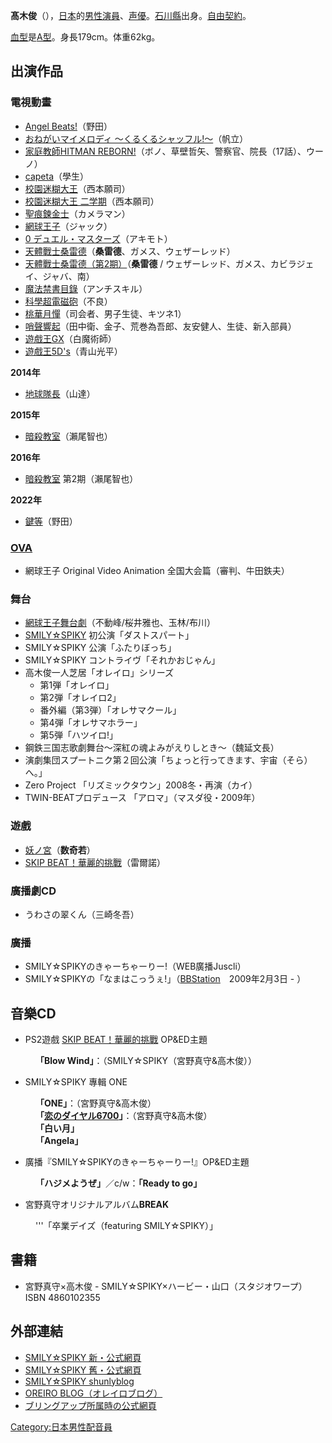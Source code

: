 {{配音員
| 名字 = 髙木 俊
| 暱稱 = しゅんりー
| 画像ファイル = 
| 画像サイズ = 
| 画像コメント = 
| 本名 = 
| 愛称 = しゅんりー
| 出生地 = {{USA}}[[伊利諾州|伊利諾州]][[芝加哥|芝加哥]]
| 出身地 = {{JPN}}[[石川縣|石川縣]]
| 血型 = [[ABO血型系統|A型]]
| 生年 = 1981
| 生月 = 3
| 生日 = 17
| 没年 = 
| 没月 = 
| 没日 =
| 所属 = [[自由職業|自由職業]]
| 活動時期 =
| デビュー作 =
}}
{{Japanese|japanese=高木 俊|kana=たかぎ しゅん|romaji=Takagi Shun}}
'''髙木俊'''（{{bd|1981年|3月17日|catIdx=Takagi Shun}}），[[日本|日本]]的[[男性|男性]][[演員|演員]]、[[声優|声優]]。[[石川縣|石川縣]]出身。[[自由契約|自由契約]]。

[[血型|血型]]是[[ABO血型系統|A型]]。身長179cm。体重62kg。

== 出演作品 ==
=== 電視動畫 ===
* [[Angel_Beats!|Angel Beats!]]（野田）
* [[おねがいマイメロディ_〜くるくるシャッフル!〜|おねがいマイメロディ 〜くるくるシャッフル!〜]]（帆立）
* [[家庭教師HITMAN_REBORN!|家庭教師HITMAN REBORN!]]（ボノ、草壁哲矢、警察官、院長（17話）、ウーノ）
* [[capeta|capeta]]（學生）
* [[校園迷糊大王|校園迷糊大王]]（西本願司）
* [[校園迷糊大王|校園迷糊大王 二学期]]（西本願司）
* [[聖痕鍊金士|聖痕鍊金士]]（カメラマン）
* [[網球王子|網球王子]]（ジャック）
* [[デュエル・マスターズ_(漫画)|0 デュエル・マスターズ]]（アキモト）
* [[天體戰士桑雷德|天體戰士桑雷德]]（'''桑雷德'''、ガメス、ウェザーレッド）
* [[天體戰士桑雷德|天體戰士桑雷德（第2期）]]（'''桑雷德''' / ウェザーレッド、ガメス、カビラジェイ、ジャバ、南）
* [[魔法禁書目錄|魔法禁書目錄]]（アンチスキル）
* [[科學超電磁砲|科學超電磁砲]]（不良）
* [[桃華月憚|桃華月憚]]（司会者、男子生徒、キツネ1）
* [[哨聲響起|哨聲響起]]（田中衛、金子、荒巻為吾郎、友安健人、生徒、新入部員）
* [[遊戲王GX|遊戲王GX]]（白魔術師）
* [[遊戲王5D's|遊戲王5D's]]（青山光平）
'''2014年'''
* [[地球隊長|地球隊長]]（山達）
'''2015年'''
* [[暗殺教室|暗殺教室]]（瀨尾智也）
'''2016年'''
* [[暗殺教室|暗殺教室]] 第2期（瀨尾智也）
'''2022年'''
* [[鍵等|鍵等]]（野田）

=== [[OVA|OVA]] ===
* 網球王子 Original Video Animation 全国大会篇（審判、牛田鉄夫）

=== 舞台 ===
*[[網球王子舞台劇|網球王子舞台劇]]（不動峰/桜井雅也、玉林/布川）
* [[SMILY☆SPIKY|SMILY☆SPIKY]] 初公演「ダストスパート」
* SMILY☆SPIKY 公演「ふたりぼっち」
* SMILY☆SPIKY コントライヴ「それかおじゃん」
* 高木俊一人芝居「オレイロ」シリーズ
** 第1弾「オレイロ」
** 第2弾「オレイロ2」
** 番外編（第3弾）「オレサマクール」
** 第4弾「オレサマホラー」
** 第5弾「ハツイロ!」
* 鋼鉄三国志歌劇舞台～深紅の魂よみがえりしとき～（魏延文長）
* 演劇集団スプートニク第２回公演「ちょっと行ってきます、宇宙（そら）へ。」
* Zero Project 「リズミックタウン」2008冬・再演（カイ）
* TWIN-BEATプロデュース 「アロマ」（マスダ役・2009年）

=== 遊戲 ===
* [[妖ノ宮|妖ノ宮]]（'''数奇若'''）
* [[SKIP_BEAT！華麗的挑戰|SKIP BEAT！華麗的挑戰]]（雷爾諾）

=== 廣播劇CD ===
* うわさの翠くん（三崎冬吾）

=== 廣播 ===
* SMILY☆SPIKYのきゃーちゃーりー!（WEB廣播Juscli）
* SMILY☆SPIKYの「なまはこっうぇ!」（[[BBStation|BBStation]]　2009年2月3日 - ）

== 音樂CD ==
* PS2遊戲 [[SKIP_BEAT！華麗的挑戰|SKIP BEAT！華麗的挑戰]] OP&ED主題
: '''「Blow Wind」'''：（SMILY☆SPIKY（宮野真守&高木俊））
* SMILY☆SPIKY 專輯 ONE
: '''「ONE」'''：（宮野真守&高木俊）
: '''「[[恋のダイヤル6700|恋のダイヤル6700]]」'''：（宮野真守&高木俊）
: '''「白い月」'''
: '''「Angela」'''
* 廣播『SMILY☆SPIKYのきゃーちゃーりー!』OP&ED主題
: '''「ハジメようぜ」'''／c/w：'''「Ready to go」'''
* 宮野真守オリジナルアルバム'''BREAK'''
: '''「卒業デイズ（featuring SMILY☆SPIKY）」

== 書籍 ==
* 宮野真守×高木俊 - SMILY☆SPIKY×ハービー・山口（スタジオワープ） ISBN 4860102355

== 外部連結 ==
* [http://www.smaspa.net/ SMILY☆SPIKY 新・公式網頁]
* [https://web.archive.org/web/20090525091824/http://smilyspiky.fc2web.com/ SMILY☆SPIKY 舊・公式網頁]
* [https://web.archive.org/web/20110216142504/http://shunly0317.blog42.fc2.com/ SMILY☆SPIKY shunlyblog]
* [http://oreiroblog.jugem.jp/ OREIRO BLOG（オレイロブログ）]
* [https://web.archive.org/web/20100310032129/http://www.bring-up.co.jp/takagi.htm ブリングアップ所属時の公式網頁]

{{DEFAULTSORT:Takagi Shun}}
[[Category:日本男性配音員|Category:日本男性配音員]]